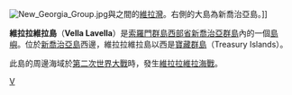 [[File:New_Georgia_Group.jpg|thumb]]與之間的[[維拉灣|維拉灣]]。右側的大島為新喬治亞島。]]

'''維拉拉維拉島'''（'''Vella Lavella'''）是[[索羅門群島|索羅門群島]][[西部省_(所羅門群島)|西部省]][[新喬治亞群島|新喬治亞群島]]內的一個[[島嶼|島嶼]]。位於[[新喬治亞島|新喬治亞島]]西邊，維拉拉維拉島以西是[[寶藏群島|寶藏群島]]（Treasury Islands）。

此島的周邊海域於[[第二次世界大戰|第二次世界大戰]]時，發生[[維拉拉維拉海戰|維拉拉維拉海戰]]。

{{oceania-geo-stub}}

[[Category:索羅門群島島嶼|V]]